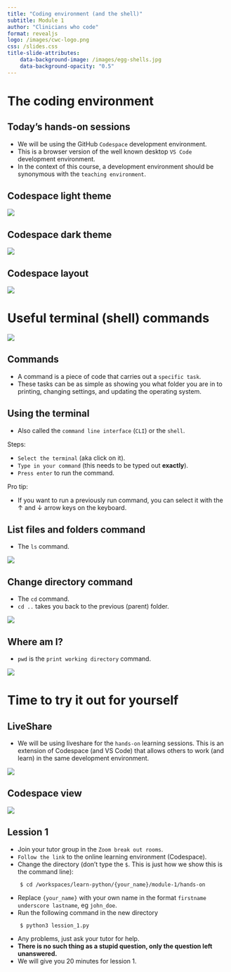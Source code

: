 ```yaml
---
title: "Coding environment (and the shell)"
subtitle: Module 1
author: "Clinicians who code"
format: revealjs
logo: /images/cwc-logo.png
css: /slides.css
title-slide-attributes:
    data-background-image: /images/egg-shells.jpg
    data-background-opacity: "0.5"
---
```


# The coding environment


## Today's hands-on sessions

* We will be using the GitHub `Codespace` development environment.
* This is a browser version of the well known desktop `VS Code` development environment.
* In the context of this course, a development environment should be synonymous with the `teaching environment`.


## <span class="hide-title">Codespace light theme</span>

![](/images/codespace-light-theme.png){.absolute top=0 left=0 width="max" height="max"}


## <span class="hide-title">Codespace dark theme</span>

![](/images/codespace-dark-theme.png){.absolute top=0 left=0 width="max" height="max"}


## <span class="hide-title">Codespace layout</span>

![](/images/codespace-description.png){.absolute top=0 left=0 width="max" height="max"}


# Useful terminal (shell) commands

![](/images/the-shell.png){.bordered fig-align="center" width="max" height="max"}

## Commands

* A command is a piece of code that carries out a `specific task`.
* These tasks can be as simple as showing you what folder you are in to printing, changing settings, and updating the operating system.


## Using the terminal {.smaller}

* Also called the `command line interface` (`CLI`) or the `shell`.

Steps:

* `Select the terminal` (aka click on it).
* `Type in your command` (this needs to be typed out **exactly**).
* `Press enter` to run the command.

Pro tip:

* If you want to run a previously run command, you can select it with the &#8593; and 
&#8595; arrow keys on the keyboard.


## List files and folders command

* The `ls` command.

![](/images/command-ls.png){.bordered fig-align="center" width="max" height="max"}


## Change directory command

* The `cd` command.
* `cd ..` takes you back to the previous (parent) folder.

![](/images/command-cd.png){.bordered fig-align="center" width="max" height="max"}

## Where am I?

* `pwd` is the `print working directory` command.

![](/images/command-pwd.png){.bordered fig-align="center" width="max" height="max"}


# Time to try it out for yourself

## LiveShare

* We will be using liveshare for the `hands-on` learning sessions. This is an extension of Codespace (and VS Code) that allows others to work (and learn) in the same development environment.

![](/images/liveshare.png){width="max" fig-align="center" height="max" border-width="1"}


## <span class="hide-title">Codespace view</span>

![](/images/codespace-light-theme.png){.absolute top=0 left=0 width="max" height="max"}

## Lession 1 {.smaller}

* Join your tutor group in the `Zoom break out rooms`.
* `Follow the link` to the online learning environment (Codespace).
* Change the directory (don't type the `$`. This is just how we show this is the command line):

```
    $ cd /workspaces/learn-python/{your_name}/module-1/hands-on
```

* Replace `{your_name}` with your own name in the format `firstname underscore lastname`, eg `john_doe`.
* Run the following command in the new directory 

```
    $ python3 lession_1.py
```

* Any problems, just ask your tutor for help. 
* **There is no such thing as a stupid question, only the question left unanswered.**
* We will give you 20 minutes for lession 1.